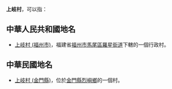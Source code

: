 '''上岐村'''，可以指：

== 中華人民共和國地名==
* [[上岐村_(福州市)|上岐村 (福州市)]]，福建省[[福州市|福州市]][[馬尾區|馬尾區]][[羅星街道|羅星街道]]下轄的一個行政村。

== 中華民國地名==
* [[上岐村_(金門縣)|上岐村 (金門縣)]]，位於[[金門縣|金門縣]][[烈嶼鄉|烈嶼鄉]]的一個村。

{{消歧義|cat=三字地名消歧義}}